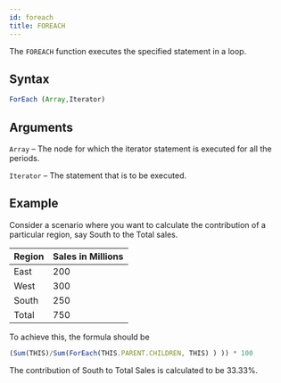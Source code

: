 ```yaml
---
id: foreach
title: FOREACH
---
```

The `FOREACH` function executes the specified statement in a loop.

## Syntax
```javascript
ForEach (Array,Iterator)
```
## Arguments
`Array`  – The node for which the iterator statement is executed for all the periods.

`Iterator` – The statement that is to be executed.

## Example
Consider a scenario where you want to calculate the contribution of a particular region, say South to the Total sales.

| Region | Sales in Millions |
|--------|-------------------|
| East   | 200               |
| West   | 300               |
| South  | 250               |
| Total  | 750               |

To achieve this, the formula should be 
```javascript
(Sum(THIS)/Sum(ForEach(THIS.PARENT.CHILDREN, THIS) ) )) * 100
```
The contribution of South to Total Sales is calculated to be 33.33%.

